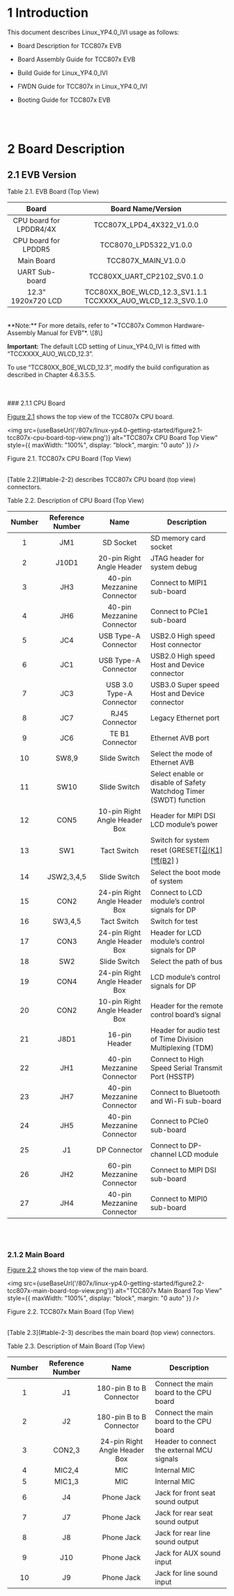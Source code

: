
<Layout title="Linux YP4.0 IVI SDK - Getting Started for TCC807x">



# 1 Introduction

This document describes Linux_YP4.0_IVI usage as follows:

- Board Description for TCC807x EVB

- Board Assembly Guide for TCC807x EVB

- Build Guide for Linux_YP4.0_IVI

- FWDN Guide for TCC807x in Linux_YP4.0_IVI

- Booting Guide for TCC807x EVB  

<br />

<br />

# 2 Board Description

## 2.1 EVB Version

<p id="table-2-1" style={{ textAlign: "center", fontWeight: "bold", marginBottom: "0.2rem" }}>
  Table 2.1. EVB Board (Top View)
</p>

|        **Board**        |                    **Board Name/Version**                    |
| :---------------------: | :----------------------------------------------------------: |
| CPU board for LPDDR4/4X |                  TCC807X_LPD4_4X322_V1.0.0                   |
|  CPU board for LPDDR5   |                    TCC8070_LPD5322_V1.0.0                    |
|       Main Board        |                     TCC807X_MAIN_V1.0.0                      |
|     UART Sub-board      |                 TCC80XX_UART_CP2102_SV0.1.0                  |
|   12.3” 1920x720 LCD    | TCC80XX_BOE_WLCD_12.3_SV1.1.1  TCCXXXX_AUO_WLCD_12.3_SV0.1.0 |

<br />
 **Note:** For more details, refer to “*TCC807x Common Hardware-Assembly Manual for EVB”*. \[8\]

**Important:** The default LCD setting of Linux_YP4.0_IVI is fitted with “TCCXXXX_AUO_WLCD_12.3”.

To use “TCC80XX_BOE_WLCD_12.3”, modify the build configuration as described in Chapter 4.6.3.5.5.  

<br />
<br />
### 2.1.1 CPU Board

[Figure 2.1](#figure-2-1) shows the top view of the TCC807x CPU board.


<img
  src={useBaseUrl('/807x/linux-yp4.0-getting-started/figure2.1-tcc807x-cpu-board-top-view.png')}
  alt="TCC807x CPU Board Top View"
  style={{ maxWidth: "100%", display: "block", margin: "0 auto" }}
/>
<p id="figure-2-1" style={{ textAlign: "center", fontWeight: "bold", marginBottom: "0.2rem"}}>
  Figure 2.1. TCC807x CPU Board (Top View)
</p>  
<br />
[Table 2.2](#table-2-2) describes TCC807x CPU board (top view) connectors.

<p id="table-2-2" style={{ textAlign: "center", fontWeight: "bold", marginBottom: "0.2rem"}}>
  Table 2.2. Description of CPU Board (Top View)
</p>


| **Number** | **Reference Number** |           **Name**            | **Description**                                              |
| :--------: | :------------------: | :---------------------------: | ------------------------------------------------------------ |
|     1      |         JM1          |           SD Socket           | SD memory  card socket                                       |
|     2      |        J10D1         |   20-pin Right Angle Header   | JTAG  header for system debug                                |
|     3      |         JH3          |  40-pin Mezzanine Connector   | Connect  to MIPI1 sub-board                                  |
|     4      |         JH6          |  40-pin Mezzanine Connector   | Connect  to PCIe1 sub-board                                  |
|     5      |         JC4          |     USB Type-A Connector      | USB2.0  High speed Host connector                            |
|     6      |         JC1          |     USB Type-A Connector      | USB2.0  High speed Host and Device connector                 |
|     7      |         JC3          |   USB 3.0 Type-A Connector    | USB3.0  Super speed Host and Device connector                |
|     8      |         JC7          |        RJ45 Connector         | Legacy Ethernet port                                         |
|     9      |         JC6          |        TE B1 Connector        | Ethernet AVB port                                            |
|     10     |        SW8,9         |         Slide Switch          | Select the mode of Ethernet AVB                              |
|     11     |         SW10         |         Slide Switch          | Select enable or disable of  Safety Watchdog Timer (SWDT) function |
|     12     |         CON5         | 10-pin Right Angle Header Box | Header for MIPI DSI LCD  module’s power                      |
|     13     |         SW1          |          Tact Switch          | Switch for system reset (GRESET[[김(K1\]](#_msocom_1) [[백(B2\]](#_msocom_2) ) |
|     14     |      JSW2,3,4,5      |         Slide Switch          | Select the boot mode of system                               |
|     15     |         CON2         | 24-pin Right Angle Header Box | Connect to LCD module’s control  signals for DP              |
|     16     |       SW3,4,5        |          Tact Switch          | Switch for test                                              |
|     17     |         CON3         | 24-pin Right Angle Header Box | Header for LCD module’s control  signals for DP              |
|     18     |         SW2          |         Slide Switch          | Select the path of bus                                       |
|     19     |         CON4         | 24-pin Right Angle Header Box | LCD module’s control signals  for DP                         |
|     20     |         CON2         | 10-pin Right Angle Header Box | Header for the remote control  board’s signal                |
|     21     |         J8D1         |         16-pin Header         | Header for audio test of Time  Division Multiplexing (TDM)   |
|     22     |         JH1          |  40-pin Mezzanine Connector   | Connect  to High Speed Serial Transmit Port (HSSTP)          |
|     23     |         JH7          |  40-pin Mezzanine Connector   | Connect  to Bluetooth and Wi-Fi sub-board                    |
|     24     |         JH5          |  40-pin Mezzanine Connector   | Connect  to PCIe0 sub-board                                  |
|     25     |          J1          |         DP Connector          | Connect  to DP-channel LCD module                            |
|     26     |         JH2          |  60-pin Mezzanine Connector   | Connect  to MIPI DSI sub-board                               |
|     27     |         JH4          |  40-pin Mezzanine Connector   | Connect  to MIPI0 sub-board                                  |

  
<br />
<br /> 

### 2.1.2 Main Board

[Figure 2.2](#figure2-2) shows the top view of the main board.

<img
  src={useBaseUrl('/807x/linux-yp4.0-getting-started/figure2.2-tcc807x-main-board-top-view.png')}
  alt="TCC807x Main Board Top View"
  style={{ maxWidth: "100%", display: "block", margin: "0 auto" }}
/>
<p id="figure-2-2" style={{ textAlign: "center", fontWeight: "bold" }}>
  Figure 2.2. TCC807x Main Board (Top View)
</p>  


<br />
[Table 2.3](#table-2-3) describes the main board (top view) connectors.

<p id="table-2-3" style={{ textAlign: "center", fontWeight: "bold", marginBottom: "0.2rem"}}>
  Table 2.3. Description of Main Board (Top View)
</p>


| **Number** | **Reference Number** | **Name** | **Description** |
|:--:|:--:|:--:|----|
| 1 | J1 | 180-pin B to B Connector | Connect the main board to the CPU board |
| 2 | J2 | 180-pin B to B Connector | Connect the main board to the CPU board |
| 3 | CON2,3 | 24-pin Right Angle Header Box | Header to connect the external MCU signals |
| 4 | MIC2,4 | MIC | Internal MIC |
| 5 | MIC1,3 | MIC | Internal MIC |
| 6 | J4 | Phone Jack | Jack for front seat sound output |
| 7 | J7 | Phone Jack | Jack for rear seat sound output |
| 8 | J8 | Phone Jack | Jack for rear line sound output |
| 9 | J10 | Phone Jack | Jack for AUX sound input |
| 10 | J9 | Phone Jack | Jack for line sound input |




</Layout>

